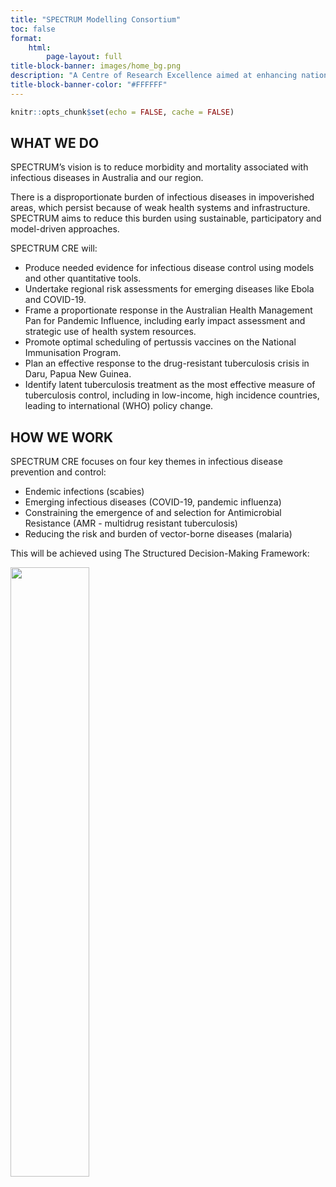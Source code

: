 ```yaml
---
title: "SPECTRUM Modelling Consortium"
toc: false
format:
    html:
        page-layout: full
title-block-banner: images/home_bg.png
description: "A Centre of Research Excellence aimed at enhancing national and regional decision making to improve the control of infectious diseases, strengthen health systems and reduce these risks in Australia and the Asia Pacific region through collaboration, partnerships and model-based evidence to aid decision making."
title-block-banner-color: "#FFFFFF"
---
```



```r
knitr::opts_chunk$set(echo = FALSE, cache = FALSE)
```


## WHAT WE DO
SPECTRUM's vision is to reduce morbidity and mortality associated with infectious diseases in Australia and our region.

There is a disproportionate burden of infectious diseases in impoverished areas, which persist because of weak health systems and infrastructure. SPECTRUM aims to reduce this burden using sustainable, participatory and model-driven approaches.

SPECTRUM CRE will:

* Produce needed evidence for infectious disease control using models and other quantitative tools.
* Undertake regional risk assessments for emerging diseases like Ebola and COVID-19.
* Frame a proportionate response in the Australian Health Management Pan for Pandemic Influence, including early impact assessment and strategic use of health system resources.
* Promote optimal scheduling of pertussis vaccines on the National Immunisation Program.
* Plan an effective response to the drug-resistant tuberculosis crisis in Daru, Papua New Guinea.
* Identify latent tuberculosis treatment as the most effective measure of tuberculosis control, including in low-income, high incidence countries, leading to international (WHO) policy change.

## HOW WE WORK
SPECTRUM CRE focuses on four key themes in infectious disease prevention and control:

* Endemic infections (scabies)
* Emerging infectious diseases (COVID-19, pandemic influenza)
* Constraining the emergence of and selection for Antimicrobial Resistance (AMR - multidrug resistant tuberculosis)
* Reducing the risk and burden of vector-borne diseases (malaria)

This will be achieved using The Structured Decision-Making Framework: 

![](images/decision_making_process.png){width=50% fig-align="center"}
